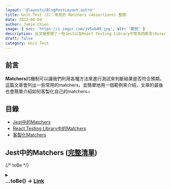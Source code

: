 ```yaml
---
layout: '@layouts/BlogPostLayout.astro'
title: Unit Test (3)：常見的 Matchers (Assertions) 整理
date: 2023-06-04
author: Jamie Chien
image: { src: 'https://i.imgur.com/jVSub4M.jpg', alt: '範例' }
description: 此文章整理了一些Jest以及React Testing Library中常見的斷言(Assertions)或稱作Matchers，利用這些斷言，可以來判斷測試是否符合預期
draft: false
category: Unit Test
---
```



## 前言

**Matchers**的機制可以讓我們利用各種方法來進行測試來判斷結果是否符合預期。這篇文章會列出一些常用的matchers，並簡單地用一個範例來介紹，文章的最後也會簡單介紹如何客製化自己的matchers~

## 目錄

- [Jest中的Matchers](#jest中的matchers-完整清單)
- [React Testing Library中的Matchers](#react-testing-library中的matchers-完整清單)
- [客製化Matchers](#客製化matchers)

## Jest中的Matchers ([完整清單](https://jestjs.io/docs/expect#matchers))

{/* toBe  */}
<details>
  <summary>
    <h3 style="margin: 0">
      ...toBe() -> <a href="https://jestjs.io/docs/expect#tobevalue">Link</a>
    </h3>
  </summary>
  <div style="padding-left: 14px">
    透過 <code>.toBe</code> 來比較<strong style="color:#DAA001">原始型別(Primitive)</strong>的值，使用他甚至比使用  <code>===</code> 還來的適合
    <Callout type="tip">
      只有<strong style="color:#DAA001">Primitive type</strong>才使用 <code>.toBe</code> ，其他type的請使用其他斷言 ( <code>.toEqual</code> ……)(<strong style="color:#DAA001">Primitive type</strong> 包含 Number, String, Boolean, Undefined, Null, Symbol)
    </Callout>
    <Callout type="warning">
      浮點數的比較不要使用 <code>.toBe</code> ，請使用 <code>.toBeCloseTo</code>
      ex: 在Javascript中，<code>0.2 + 0.1</code> 不嚴格(not-strictly)等於 <code>0.3</code>
    </Callout>
    <details>
      <summary style="font-style: italic; font-weight: 600">Example</summary>
      <div style="padding-left: 14px">
        ```javascript
        const box = {
          football: 10,
          basketball: 12
        }

        it('should have 12', () => {
          expect(box.basketball).toBe(12);
        })
        ```
      </div>
    </details>
  </div>
</details>

{/* toHaveBeenCalled  */}
<details>
  <summary>
    <h3 style="margin: 0">
      ...toHaveBeenCalled() -> <a href="https://jestjs.io/docs/expect#tohavebeencalled">Link</a>
    </h3>
  </summary>
  <div style="padding-left: 14px">
    透過 <code>.toHaveBeenCalled</code> 來確認mock function是否有被成功呼叫，他同時也有個別名: <code>.toBeCalled</code>
    <details>
      <summary style="font-style: italic; font-weight: 600">Example</summary>
      <div style="padding-left: 14px">
        ```javascript
        function callFn(callback) {
          callback();
        }

        it('should call mock function', () => {
          const mockFn = jest.fn();
          callFn(mockFn);

          expect(mockFn).toHaveBeenCalled();
        })
        ```
      </div>
    </details>
  </div>
</details>

{/* toHaveBeenCalledTimes  */}
<details>
  <summary>
    <h3 style="margin: 0">
      ...toHaveBeenCalledTimes(<code style="font-size: 16px">number</code>) -> <a href="https://jestjs.io/docs/expect#tohavebeencalledtimesnumber">Link</a>
    </h3>
  </summary>
  <div style="padding-left: 14px">
    透過 <code>.toHaveBeenCalledTimes</code> 來確保mock function有被成功呼叫與傳入的 <code>number</code> 參數一樣的次數，他同時也有個別名: <code>.toBeCalledTimes(number)</code>
    <details>
      <summary style="font-style: italic; font-weight: 600">Example</summary>
      <div style="padding-left: 14px">
        ```javascript
        function callFn(callback) {
          callback();
        }

        it('should call mock function one time', () => {
          const mockFn = jest.fn();
          callFn(mockFn);

          expect(mockFn).toHaveBeenCalledTimes(1);
        })
        ```
      </div>
    </details>
  </div>
</details>

{/* toHaveBeenCalledWith  */}
<details>
  <summary>
    <h3 style="margin: 0">
      ...toHaveBeenCalledWith(<code style="font-size: 16px">arg1, arg2, …</code>) -> <a href="https://jestjs.io/docs/expect#tohavebeencalledwitharg1-arg2-">Link</a>
    </h3>
  </summary>
  <div style="padding-left: 14px">
    透過 <code>.toHaveBeenCalledWith</code> 來確保mock function呼叫時的參數與傳入的參數<code>(arg1, arg2)</code> 一致，他同時也有個別名: <code>.toBeCalledWith</code>
    <details>
      <summary style="font-style: italic; font-weight: 600">Example</summary>
      <div style="padding-left: 14px">
        ```javascript
        function callFn(callback, args) {
          callback(args);
        }

        it('should call mock function with specific params', () => {
          const mockFn = jest.fn((num) => num);
          callFn(mockFn, 123);

          expect(mockFn).toHaveBeenCalledWith(123);
        })
        ```
      </div>
    </details>
  </div>
</details>

{/* toHaveReturned  */}
<details>
  <summary>
    <h3 style="margin: 0">
      ...toHaveReturned() -> <a href="https://jestjs.io/docs/expect#tohavereturned">Link</a>
    </h3>
  </summary>
  <div style="padding-left: 14px">
    透過 <code>.toHaveReturned</code> 來確保mock function成功回傳至少一次(i.e. 沒有throw error)，他同時也有個別名: <code>.toReturn</code>
    <details>
      <summary style="font-style: italic; font-weight: 600">Example</summary>
      <div style="padding-left: 14px">
        ```javascript
        it('should return mock function', () => {
          const mockFn = jest.fn(() => true);
          mockFn();

          expect(mockFn).toHaveReturned();
        })
        ```
      </div>
    </details>
  </div>
</details>

{/* toHaveReturnedTimes  */}
<details>
  <summary>
    <h3 style="margin: 0">
      ...toHaveReturnedTimes(<code style="font-size: 16px">number</code>) -> <a href="https://jestjs.io/docs/expect#tohavereturnedtimesnumber">Link</a>
    </h3>
  </summary>
  <div style="padding-left: 14px">
    透過 <code>.toHaveReturnedTimes</code> 來確保mock function成功回傳數次(i.e. 沒有throw error)，而次數與傳入的參數 <code>number</code> 一致，他同時也有個別名: <code>.toReturnTimes(number)</code>
    <details>
      <summary style="font-style: italic; font-weight: 600">Example</summary>
      <div style="padding-left: 14px">
        ```javascript
        it('should return mock function twice', () => {
          const mockFn = jest.fn(() => true);
          mockFn();
          mockFn();

          expect(mockFn).toHaveReturnedTimes(2);
        })
        ```
      </div>
    </details>
  </div>
</details>

{/* toHaveReturnedWith  */}
<details>
  <summary>
    <h3 style="margin: 0">
      ...toHaveReturnedWith(<code style="font-size: 16px">value</code>) -> <a href="https://jestjs.io/docs/expect#tohavereturnedwithvalue">Link</a>
    </h3>
  </summary>
  <div style="padding-left: 14px">
    透過 <code>.toHaveReturnedWith</code> 來確保mock function回傳的值與傳入的參數 <code>value</code> 一致，他同時也有個別名: <code>.toReturnWith(value)</code>
    <details>
      <summary style="font-style: italic; font-weight: 600">Example</summary>
      <div style="padding-left: 14px">
        ```javascript
        it('should return mock function twice', () => {
          const mockFn = jest.fn(() => 'hello world');
          mockFn();

          expect(mockFn).toHaveReturnedWith('hello world');
        })
        ```
      </div>
    </details>
  </div>
</details>

{/* toHaveLength  */}
<details>
  <summary>
    <h3 style="margin: 0">
      ...toHaveLength(<code style="font-size: 16px">number</code>) -> <a href="https://jestjs.io/docs/expect#tohavelengthnumber">Link</a>
    </h3>
  </summary>
  <div style="padding-left: 14px">
    透過 <code>.toHaveLength</code> 來確保該object擁有 <code>.length</code> 屬性，並且與傳入的參數 <code>number</code> 一致
    <details>
      <summary style="font-style: italic; font-weight: 600">Example</summary>
      <div style="padding-left: 14px">
        ```javascript
        expect([1, 2, 3]).toHaveLength(3);
        expect('abc').toHaveLength(3);
        expect('').not.toHaveLength(5);
        ```
      </div>
    </details>
  </div>
</details>

{/* toHaveProperty  */}
<details>
  <summary>
    <h3 style="margin: 0">
      ...toHaveProperty(<code style="font-size: 16px">keyPath, value?</code>) -> <a href="https://jestjs.io/docs/expect#tohavepropertykeypath-value">Link</a>
    </h3>
  </summary>
  <div style="padding-left: 14px">
    透過 <code>.toHaveProperty</code> 來確保提供的參數 <code>keyPath</code> 是否有存在object中，而第二個參數 <code>value</code> 則是選填，可以用來比對這個keyPath的值是否一致。
    <Callout type="tip">
      第二個參數 <code>value</code> 比對的方式相當於 <code>toEqual</code> 
    </Callout>
    <details>
      <summary style="font-style: italic; font-weight: 600">Example</summary>
      <div style="padding-left: 14px">
        ```javascript
        const box = {
          football: 10,
          basketball: 12,
          toy: [
            'LEGO',
            'doll'
          ]
        }

        it('should have property', () => {
          expect(box).toHaveProperty('football');
          expect(box).toHaveProperty('basketball', 12);
          expect(box).not.toHaveProperty('baseball');

          expect(box).toHaveProperty('toy', ['LEGO', 'doll']);
        })
        ```
      </div>
    </details>
  </div>
</details>

{/* toBeCloseTo  */}
<details>
  <summary>
    <h3 style="margin: 0">
      ...toBeCloseTo(<code style="font-size: 16px">number, numberDigits?</code>) -> <a href="https://jestjs.io/docs/expect#tobeclosetonumber-numdigits">Link</a>
    </h3>
  </summary>
  <div style="padding-left: 14px">
    透過 <code>.toBeCloseTo</code> 來比較大致相等的浮點數數字 (floating point numbers)
    第二個參數 <code>numberDigits</code> 是用來限制要檢查的位數 (小數點後的位數)，預設為 <code>2</code>
    <details>
      <summary style="font-style: italic; font-weight: 600">Example</summary>
      <div style="padding-left: 14px">
        ```javascript
        it('should have 12', () => {
          expect(0.2 + 0.1).toBeCloseTo(0.3, 5);
        })
        ```
      </div>
    </details>
  </div>
</details>

{/* toBeDefined  */}
<details>
  <summary>
    <h3 style="margin: 0">
      ...toBeDefined() -> <a href="https://jestjs.io/docs/expect#tobedefined">Link</a>
    </h3>
  </summary>
  <div style="padding-left: 14px">
    透過 <code>.toBeDefined</code> 來檢查變數，確保他<strong style="color:#DAA001">不是</strong> <code>undefined</code>
    <details>
      <summary style="font-style: italic; font-weight: 600">Example</summary>
      <div style="padding-left: 14px">
        ```javascript
        let definedValue = 'Hi';
        let undefinedValue;

        it('should check variable', () => {
          expect(definedValue).toBeDefined();
          expect(undefinedValue).not.toBeDefined();
        })
        ```
      </div>
    </details>
  </div>
</details>

{/* toBeFalsy  */}
<details>
  <summary>
    <h3 style="margin: 0">
      ...toBeFalsy() -> <a href="https://jestjs.io/docs/expect#tobefalsy">Link</a>
    </h3>
  </summary>
  <div style="padding-left: 14px">
    透過 <code>.toBeFalsy</code> 來確認是否為<code>falsy</code> value
    <Callout type="tip">
      在JavaScript中，總共有六個falsy value，分別是: <code>false</code>、<code>0</code>、<code>""</code>、<code>null</code>、<code>undefined</code>、<code>NaN</code>
    </Callout>
    <details>
      <summary style="font-style: italic; font-weight: 600">Example</summary>
      <div style="padding-left: 14px">
        ```javascript
        it('should be falsy', () => {
          const falsyValue = false;

          expect(falsyValue).toBeFalsy();
        })
        ```
      </div>
    </details>
  </div>
</details>

{/* toBeTruthy  */}
<details>
  <summary>
    <h3 style="margin: 0">
      ...toBeTruthy() -> <a href="https://jestjs.io/docs/expect#tobetruthy">Link</a>
    </h3>
  </summary>
  <div style="padding-left: 14px">
    透過 <code>.toBeTruthy</code> 來確認是否為<code>truthy</code> value，除了下面提到的六個falsy value外，其餘的值都會被視為truthy value
    <Callout type="tip">
      在JavaScript中，總共有六個falsy value，分別是: <code>false</code>、<code>0</code>、<code>""</code>、<code>null</code>、<code>undefined</code>、<code>NaN</code>
    </Callout>
    <details>
      <summary style="font-style: italic; font-weight: 600">Example</summary>
      <div style="padding-left: 14px">
        ```javascript
        it('should be truthy', () => {
          const truthyValue = true;

          expect(truthyValue).toBeTruthy();
        })
        ```
      </div>
    </details>
  </div>
</details>

{/* toBeGreaterThan  */}
<details>
  <summary>
    <h3 style="margin: 0">
      ...toBeGreaterThan(<code style="font-size: 16px">number | bigint</code>) -> <a href="https://jestjs.io/docs/expect#tobegreaterthannumber--bigint">Link</a>
    </h3>
  </summary>
  <div style="padding-left: 14px">
    透過 <code>.toBeGreaterThan</code> 來確認 <code>收到的值</code> <strong style="color:#DAA001">&gt;</strong> <code>期望的值</code> 
    <details>
      <summary style="font-style: italic; font-weight: 600">Example</summary>
      <div style="padding-left: 14px">
        ```javascript
        it('should be greater than 10', () => {
          const receivedValue = 11;

          expect(receivedValue).toBeGreaterThan(10);
        })
        ```
      </div>
    </details>
  </div>
</details>

{/* toBeGreaterThanOrEqual  */}
<details>
  <summary>
    <h3 style="margin: 0">
      ...toBeGreaterThanOrEqual(<code style="font-size: 16px">number | bigint</code>) -> <a href="https://jestjs.io/docs/expect#tobegreaterthanorequalnumber--bigint">Link</a>
    </h3>
  </summary>
  <div style="padding-left: 14px">
    透過 <code>.toBeGreaterThanOrEqual</code> 來確認 <code>收到的值</code> <strong style="color:#DAA001">&gt;=</strong> <code>期望的值</code> 
    <details>
      <summary style="font-style: italic; font-weight: 600">Example</summary>
      <div style="padding-left: 14px">
        ```javascript
        it('should be greater than or equal 10', () => {
          const receivedValue = 10;

          expect(receivedValue).toBeGreaterThanOrEqual(10);
        })
        ```
      </div>
    </details>
  </div>
</details>

{/* toBeLessThan  */}
<details>
  <summary>
    <h3 style="margin: 0">
      ...toBeLessThan(<code style="font-size: 16px">number | bigint</code>) -> <a href="https://jestjs.io/docs/expect#tobelessthannumber--bigint">Link</a>
    </h3>
  </summary>
  <div style="padding-left: 14px">
    透過 <code>.toBeLessThan</code> 來確認 <code>收到的值</code> <strong style="color:#DAA001">&lt;</strong> <code>期望的值</code> 
    <details>
      <summary style="font-style: italic; font-weight: 600">Example</summary>
      <div style="padding-left: 14px">
        ```javascript
        it('should be less than 10', () => {
          const receivedValue = 9;

          expect(receivedValue).toBeLessThan(10);
        })
        ```
      </div>
    </details>
  </div>
</details>

{/* toBeLessThanOrEqual  */}
<details>
  <summary>
    <h3 style="margin: 0">
      ...toBeLessThanOrEqual(<code style="font-size: 16px">number | bigint</code>) -> <a href="https://jestjs.io/docs/expect#tobelessthanorequalnumber--bigint">Link</a>
    </h3>
  </summary>
  <div style="padding-left: 14px">
    透過 <code>.toLessThanOrEqual</code> 來確認 <code>收到的值</code> <strong style="color:#DAA001">&lt;=</strong> <code>期望的值</code> 
    <details>
      <summary style="font-style: italic; font-weight: 600">Example</summary>
      <div style="padding-left: 14px">
        ```javascript
        it('should be less than or equal 10', () => {
          const receivedValue = 10;

          expect(receivedValue).toBeLessThanOrEqual(10);
        })
        ```
      </div>
    </details>
  </div>
</details>

{/* toBeInstanceOf  */}
<details>
  <summary>
    <h3 style="margin: 0">
      ...toBeInstanceOf(<code style="font-size: 16px">Class</code>) -> <a href="https://jestjs.io/docs/expect#tobeinstanceofclass">Link</a>
    </h3>
  </summary>
  <div style="padding-left: 14px">
    透過 <code>.toBeInstanceOf</code> 來確認object是某個class的實例(instance)
    <details>
      <summary style="font-style: italic; font-weight: 600">Example</summary>
      <div style="padding-left: 14px">
        ```javascript
        class A {}

        it('should be instance of class A', () => {
          expect(new A()).toBeInstanceOf(A);
          expect(() => {}).toBeInstanceOf(Function);
        })
        ```
      </div>
    </details>
  </div>
</details>

{/* toBeNull  */}
<details>
  <summary>
    <h3 style="margin: 0">
      ...toBeNull() -> <a href="https://jestjs.io/docs/expect#tobenull">Link</a>
    </h3>
  </summary>
  <div style="padding-left: 14px">
    透過 <code>.toBeNull</code> 來確認是否為<code>null</code>，他與 <code>toBe(null)</code>相同，但使用 <code>.toBeNull</code> 的error messages更好
    <details>
      <summary style="font-style: italic; font-weight: 600">Example</summary>
      <div style="padding-left: 14px">
        ```javascript
        it('should be null', () => {
          const nullValue = null;
          expect(nullValue).toBeNull();
        })
        ```
      </div>
    </details>
  </div>
</details>

{/* toBeUndefined  */}
<details>
  <summary>
    <h3 style="margin: 0">
      ...toBeUndefined() -> <a href="https://jestjs.io/docs/expect#tobeundefined">Link</a>
    </h3>
  </summary>
  <div style="padding-left: 14px">
    透過 <code>.toBeUndefined</code> 來確認是否為 <code>undefined</code>
    <details>
      <summary style="font-style: italic; font-weight: 600">Example</summary>
      <div style="padding-left: 14px">
        ```javascript
        it('should be undefined', () => {
          let undefinedValue;
          expect(undefinedValue).toBeUndefined();
        })
        ```
      </div>
    </details>
  </div>
</details>

{/* toBeNaN  */}
<details>
  <summary>
    <h3 style="margin: 0">
      ...toBeNaN() -> <a href="https://jestjs.io/docs/expect#tobenan">Link</a>
    </h3>
  </summary>
  <div style="padding-left: 14px">
    透過 <code>.toBeNaN</code> 來確認是否為 <code>NaN</code>
    <details>
      <summary style="font-style: italic; font-weight: 600">Example</summary>
      <div style="padding-left: 14px">
        ```javascript
        it('should check NaN', () => {
          expect(NaN).toBeNaN();
          expect(1).not.toBeNaN();
        })
        ```
      </div>
    </details>
  </div>
</details>

{/* toContain  */}
<details>
  <summary>
    <h3 style="margin: 0">
      ...toContain(<code style="font-size: 16px">item</code>) -> <a href="https://jestjs.io/docs/expect#tocontainitem">Link</a>
    </h3>
  </summary>
  <div style="padding-left: 14px">
    透過 <code>.toContain</code> 來確認某個item是否在array裡面，或是確認某個string item是否為string的substring，此外，也可以用在sets, node lists, HTML collections中
    <details>
      <summary style="font-style: italic; font-weight: 600">Example</summary>
      <div style="padding-left: 14px">
        ```javascript
        it('should contain item', () => {
          const item = 'hi'
          expect(['hi', 'hello']).toContain(item);
          expect('hi ~ everyone').toContain(item);
          expect(new Set(['hi'])).toContain(item);
        })
        ```
      </div>
    </details>
  </div>
</details>

{/* toEqual  */}
<details>
  <summary>
    <h3 style="margin: 0">
      ...toEqual(<code style="font-size: 16px">value</code>) -> <a href="https://jestjs.io/docs/expect#toequalvalue">Link</a>
    </h3>
  </summary>
  <div style="padding-left: 14px">
    透過 <code>.toEqual</code> 來確認object是否與期望的一致 (deep equality)
    <Callout type="tip">
      當要比較<strong style="color:#DAA001">Object type</strong>時，必須使用 <code>.toEqual</code> 
    </Callout>
    <details>
      <summary style="font-style: italic; font-weight: 600">Example</summary>
      <div style="padding-left: 14px">
        ```javascript
        it('should be equal', () => {
          const obj1 = { name: 'Jamie', info: { age: 24 } }
          const obj2 = { name: 'Jamie', info: { age: 24 } }
          
          expect(obj1).toEqual(obj2);
        })
        ```
      </div>
    </details>
  </div>
</details>

{/* toMatch  */}
<details>
  <summary>
    <h3 style="margin: 0">
      ...toMatch(<code style="font-size: 16px">regexp | string</code>) -> <a href="https://jestjs.io/docs/expect#tomatchregexp--string">Link</a>
    </h3>
  </summary>
  <div style="padding-left: 14px">
    透過 <code>.toMatch</code> 來確認string符合正則的規則
    <details>
      <summary style="font-style: italic; font-weight: 600">Example</summary>
      <div style="padding-left: 14px">
        ```javascript
        it('should be match', () => {
          const phone = '0912345678'
          const validator = /^(09)[0-9]{8}$/
          
          expect(phone).toMatch(validator);
        })
        ```
      </div>
    </details>
  </div>
</details>

{/* toThrow  */}
<details>
  <summary>
    <h3 style="margin: 0">
      ...toThrow(<code style="font-size: 16px">error?</code>) -> <a href="https://jestjs.io/docs/expect#tothrowerror">Link</a>
    </h3>
  </summary>
  <div style="padding-left: 14px">
    透過 <code>.toThrow</code> 來確認function有沒有throw
    <Callout type="tip">
      要把code用function包起來，不然error不會被抓到，間接導致測試失敗
    </Callout>
    <details>
      <summary style="font-style: italic; font-weight: 600">Example</summary>
      <div style="padding-left: 14px">
        ```javascript
        it('should throw', () => {
          function throwFunc() {
            throw new Error();
          }
          
          expect(() => throwFunc()).toThrow();
        })
        ```
      </div>
    </details>
  </div>
</details>

## React Testing Library中的Matchers ([完整清單](https://github.com/testing-library/jest-dom#custom-matchers))

{/* toBeDisabled  */}
<details>
  <summary>
    <h3 style="margin: 0">
      ...toBeDisabled() -> <a href="https://github.com/testing-library/jest-dom#tobedisabled">Link</a>
    </h3>
  </summary>
  <div style="padding-left: 14px">
    透過 <code>.toBeDisabled</code> 來確認element有沒有被disabled
    <Callout type="tip">
      以下的elements是可以被disabled的: <code>button</code>、<code>input</code>、<code>select</code>、<code>textarea</code>、<code>optgroup</code>、<code>option</code>、<code>fieldset</code> 和客製化的elements
    </Callout>
    <details>
      <summary style="font-style: italic; font-weight: 600">Example</summary>
      <div style="padding-left: 14px">
        ```javascript
        <button data-testid="button" type="submit" disabled>submit</button>
        ```
        ```javascript
        it('should be disabled', () => {
          expect(getByTestId('button').toBeDisabled();
        })
        ```
      </div>
    </details>
  </div>
</details>

{/* toBeEmptyDOMElement  */}
<details>
  <summary>
    <h3 style="margin: 0">
      ...toBeEmptyDOMElement() -> <a href="https://github.com/testing-library/jest-dom#tobeemptydomelement">Link</a>
    </h3>
  </summary>
  <div style="padding-left: 14px">
    透過 <code>.toBeEmptyDOMElement</code> 來確認element有沒有不可視(not visible)的內容
    <Callout type="warning">
      這個函式會忽略註解，但如果包含空格(white-space)的話，會導致測試失敗
    </Callout>
    <details>
      <summary style="font-style: italic; font-weight: 600">Example</summary>
      <div style="padding-left: 14px">
        ```javascript
        <span data-testid="not-empty"><span data-testid="empty"></span></span>
        ```
        ```javascript
        it('should be empty | not empty', () => {
          expect(getByTestId('empty')).toBeEmptyDOMElement()
          expect(getByTestId('not-empty')).not.toBeEmptyDOMElement()
        })
        ```
      </div>
    </details>
  </div>
</details>

{/* toBeInTheDocument  */}
<details>
  <summary>
    <h3 style="margin: 0">
      ...toBeInTheDocument() -> <a href="https://github.com/testing-library/jest-dom#tobeinthedocument">Link</a>
    </h3>
  </summary>
  <div style="padding-left: 14px">
    透過 <code>.toBeInTheDocument</code> 來確認element是否有呈現在document中
    <details>
      <summary style="font-style: italic; font-weight: 600">Example</summary>
      <div style="padding-left: 14px">
        ```javascript
        <span data-testid="html-element"><span>Html Element</span></span>
        ```
        ```javascript
        it('should be (not) in the document', () => {
          expect(getByTestId(document.documentElement, 'html-element')).toBeInTheDocument()
          expect(getByTestId(document.documentElement, 'not-exist')).not.toBeInTheDocument()
        })
        ```
      </div>
    </details>
  </div>
</details>

{/* toBeRequired  */}
<details>
  <summary>
    <h3 style="margin: 0">
      ...toBeRequired() -> <a href="https://github.com/testing-library/jest-dom#toberequired">Link</a>
    </h3>
  </summary>
  <div style="padding-left: 14px">
    透過 <code>.toBeRequired</code> 來確認form element目前是否為 <code>required</code>
    <Callout type="tip">
      element required當他有以下attribute: <code>required</code>、<code>aria-required="true"</code>
    </Callout>
    <details>
      <summary style="font-style: italic; font-weight: 600">Example</summary>
      <div style="padding-left: 14px">
        ```javascript
        <input data-testid="input" required />
        <select data-testid="select"></select>
        ```
        ```javascript
        it('should be (not) required', () => {
          expect(getByTestId('input')).toBeRequired()
          expect(getByTestId('select')).not.toBeRequired()
        })
        ```
      </div>
    </details>
  </div>
</details>

{/* toBeVisible  */}
<details>
  <summary>
    <h3 style="margin: 0">
      ...toBeVisible() -> <a href="https://github.com/testing-library/jest-dom#tobevisible">Link</a>
    </h3>
  </summary>
  <div style="padding-left: 14px">
    透過 <code>.toBeVisible</code> 來確認element目前是否可以被user看到
    <Callout type="tip">
      element 要被看到必須要符合所有以下條件:
      - 呈現在document中
      - css 的屬性 <code>display</code> 沒有設定成 <code>none</code>
      - css 的屬性 <code>visibility</code> 沒有設定成 <code>hidden</code> 或 <code>collapse</code>
      - css 的屬性 <code>opacity</code> 沒有設定成 <code>0</code>
      - 此element的parent也是visible的狀態 (包含所有parent直到DOM tree的頂點)
      - 此element沒有 <code>hidden</code> 的attribute
      - 如果 <code>&lt;details /&gt;</code>，那他要有 <code>open</code> 的attribute
    </Callout>
    <details>
      <summary style="font-style: italic; font-weight: 600">Example</summary>
      <div style="padding-left: 14px">
        ```javascript
        <div data-testid="display-none" style="display: none">Display None Example</div>
        <div data-testid="visibility-el">Hi</div>
        ```
        ```javascript
        it('should be (not) visible', () => {
          expect(getByTestId('display-none')).not.toBeVisible()
          expect(getByTestId('visibility-el')).toBeVisible()
        })
        ```
      </div>
    </details>
  </div>
</details>

{/* toContainElement  */}
<details>
  <summary>
    <h3 style="margin: 0">
      ...toContainElement(<code style="font-size: 16px">element: HTMLElement | SVGElement | null</code>) -> <a href="https://github.com/testing-library/jest-dom#tocontainelement">Link</a>
    </h3>
  </summary>
  <div style="padding-left: 14px">
    透過 <code>.toContainElement</code> 來確認element是否有包含其他element作為子孫
    <details>
      <summary style="font-style: italic; font-weight: 600">Example</summary>
      <div style="padding-left: 14px">
        ```javascript
        <span data-testid="ancestor"><span data-testid="descendant"></span></span>
        ```
        ```javascript
        it('should contain element', () => {
          expect(getByTestId('ancestor')).toContainElement(getByTestId('descendant'))
        })
        ```
      </div>
    </details>
  </div>
</details>

{/* toContainHTML  */}
<details>
  <summary>
    <h3 style="margin: 0">
      ...toContainHTML(<code style="font-size: 16px">htmlText: string</code>) -> <a href="https://github.com/testing-library/jest-dom#tocontainhtml">Link</a>
    </h3>
  </summary>
  <div style="padding-left: 14px">
    透過 <code>.toContainHTML</code> 來確認element是否有包含其他html element作為子孫，且此html element使用string來做表示
    <details>
      <summary style="font-style: italic; font-weight: 600">Example</summary>
      <div style="padding-left: 14px">
        ```javascript
        <span data-testid="parent"><span data-testid="child"></span></span>
        ```
        ```javascript
        it('should contain element', () => {
          expect(getByTestId('parent')).toContainHTML('<span data-testid="child"></span>')
        })
        ```
      </div>
    </details>
  </div>
</details>

{/* toHaveAttribute  */}
<details>
  <summary>
    <h3 style="margin: 0">
      ...toHaveAttribute(<code style="font-size: 16px">attr: string, value?: any</code>) -> <a href="https://github.com/testing-library/jest-dom#tohaveattribute">Link</a>
    </h3>
  </summary>
  <div style="padding-left: 14px">
    透過 <code>.toHaveAttribute</code> 來確認element是否有該attribute，也可以加上value來確認這個attribute是否有該value
    <details>
      <summary style="font-style: italic; font-weight: 600">Example</summary>
      <div style="padding-left: 14px">
        ```javascript
        <button data-testid="ok-button" type="submit" disabled>ok</button>
        ```
        ```javascript
        it('should have attribute', () => {
          const button = getByTestId('ok-button')

          expect(button).toHaveAttribute('disabled')
          expect(button).toHaveAttribute('type', 'submit')
        })
        ```
      </div>
    </details>
  </div>
</details>

{/* toHaveClass */}
<details>
  <summary>
    <h3 style="margin: 0">
      ...toHaveClass(<code style="font-size: 16px">…classNames: string[], options?: \{exact: boolean\}</code>) -> <a href="https://github.com/testing-library/jest-dom#tohaveclass">Link</a>
    </h3>
  </summary>
  <div style="padding-left: 14px">
    透過 <code>.toHaveClass</code> 來確認element是否有該class，必須至少給一個class，否則此element會被視為沒有任何classes
    <details>
      <summary style="font-style: italic; font-weight: 600">Example</summary>
      <div style="padding-left: 14px">
        ```javascript
        <button data-testid="delete-button" class="btn extra btn-danger">
          Delete item
        </button>
        <button data-testid="no-classes">No Classes</button>
        ```
        ```javascript
        it('should (not) have class', () => {
          const deleteButton = getByTestId('delete-button')
          const noClasses = getByTestId('no-classes')

          expect(deleteButton).toHaveClass('extra')
          expect(deleteButton).toHaveClass('btn-danger btn')
          expect(noClasses).not.toHaveClass()
        })
        ```
      </div>
    </details>
  </div>
</details>

{/* toHaveFocus */}
<details>
  <summary>
    <h3 style="margin: 0">
      ...toHaveFocus() -> <a href="https://github.com/testing-library/jest-dom#tohavefocus">Link</a>
    </h3>
  </summary>
  <div style="padding-left: 14px">
    透過 <code>.toHaveFocus</code> 來確認element是否有被focus
    <details>
      <summary style="font-style: italic; font-weight: 600">Example</summary>
      <div style="padding-left: 14px">
        ```javascript
        <div><input type="text" data-testid="element-to-focus" /></div>
        ```
        ```javascript
        it('should (not) have focus', () => {
          const input = getByTestId('element-to-focus')

          input.focus()
          expect(input).toHaveFocus()

          input.blur()
          expect(input).not.toHaveFocus()
        })
        ```
      </div>
    </details>
  </div>
</details>

{/* toHaveStyle */}
<details>
  <summary>
    <h3 style="margin: 0">
      ...toHaveStyle(<code style="font-size: 16px">css: string | object</code>) -> <a href="https://github.com/testing-library/jest-dom#tohavestyle">Link</a>
    </h3>
  </summary>
  <div style="padding-left: 14px">
    透過 <code>.toHaveStyle</code> 來確認element是否有specific css屬性和value
    <details>
      <summary style="font-style: italic; font-weight: 600">Example</summary>
      <div style="padding-left: 14px">
        ```javascript
        <button
          data-testid="delete-button"
          style="display: none"
        >
          Delete item
        </button>
        ```
        ```javascript
        it('should have style', () => {
          const button = getByTestId('delete-button')

          expect(button).toHaveStyle('display: none')
          expect(button).toHaveStyle({display: 'none'})
        })
        ```
      </div>
    </details>
  </div>
</details>

{/* toHaveTextContent */}
<details>
  <summary>
    <h3 style="margin: 0">
      ...toHaveTextContent(<code style="font-size: 16px">text: string | RegExp, options?: \{ normalizeWhitespace: boolean\}</code>) -> <a href="https://github.com/testing-library/jest-dom#tohavetextcontent">Link</a>
    </h3>
  </summary>
  <div style="padding-left: 14px">
    透過 <code>.toHaveTextContent</code> 來確認element是否有具體的文字內容
    <Callout type="tip">
      若要忽略大小寫問題，可以使用 <code>RegExp</code> 並使用 <code>/i</code>
    </Callout>
    <details>
      <summary style="font-style: italic; font-weight: 600">Example</summary>
      <div style="padding-left: 14px">
        ```javascript
        <span data-testid="text-content">Text Content</span>
        ```
        ```javascript
        it('should have style', () => {
          const el = getByTestId('text-content')

          expect(el).toHaveTextContent('Content')
          expect(el).toHaveTextContent(/^Text Content$/)  // to match whole content
        })
        ```
      </div>
    </details>
  </div>
</details>

{/* toHaveValue */}
<details>
  <summary>
    <h3 style="margin: 0">
      ...toHaveValue(<code style="font-size: 16px">value: string | string[] | number</code>) -> <a href="https://github.com/testing-library/jest-dom#tohavevalue">Link</a>
    </h3>
  </summary>
  <div style="padding-left: 14px">
    透過 <code>.toHaveTextValue</code> 來確認form element是否有具體的值
    <Callout type="tip">
      可以用來確認以下form element的value: <code>&lt;input&gt;</code>、<code>&lt;select&gt;</code>、<code>&lt;textarea&gt;</code>
      (但不包括 <code>&lt;input type="checkbox"&gt;</code> 和 <code>&lt;input type="radio"&gt;</code> ）
    </Callout>
    <Callout type="tip">
      若要確認其他form element的值，可以使用 <code>toHaveFormValues</code> 這個斷言
    </Callout>
    <details>
      <summary style="font-style: italic; font-weight: 600">Example</summary>
      <div style="padding-left: 14px">
        ```javascript
        <input type="text" value="text" data-testid="input-text" />
        <input type="number" value="5" data-testid="input-number" />
        <input type="text" data-testid="input-empty" />
        <select multiple data-testid="select-number">
          <option value="first">First Value</option>
          <option value="second" selected>Second Value</option>
          <option value="third" selected>Third Value</option>
        </select>
        ```
        ```javascript
        it('should have value', () => {
          const textInput = getByTestId('input-text')
          const numberInput = getByTestId('input-number')
          const emptyInput = getByTestId('input-empty')
          const selectInput = getByTestId('select-number')
          
          expect(textInput).toHaveValue('text')
          expect(numberInput).toHaveValue(5)
          expect(emptyInput).not.toHaveValue()
          expect(selectInput).toHaveValue(['second', 'third'])
        })
        ```
      </div>
    </details>
  </div>
</details>

{/* toHaveDisplayValue */}
<details>
  <summary>
    <h3 style="margin: 0">
      ...toHaveDisplayValue(<code style="font-size: 16px">value: string | RegExp | (string | RegExp)[]</code>) -> <a href="https://github.com/testing-library/jest-dom#tohavedisplayvalue">Link</a>
    </h3>
  </summary>
  <div style="padding-left: 14px">
    透過 <code>.toHaveTextValue</code> 來確認form element是否有具體的值
    <Callout type="tip">
      可以用來確認以下form element的value: <code>&lt;input&gt;</code>、<code>&lt;select&gt;</code>、<code>&lt;textarea&gt;</code>
      (但不包括 <code>&lt;input type="checkbox"&gt;</code> 和 <code>&lt;input type="radio"&gt;</code> ）
    </Callout>
    <details>
      <summary style="font-style: italic; font-weight: 600">Example</summary>
      <div style="padding-left: 14px">
        ```javascript
        <label for="input-example">First name</label>
        <input type="text" id="input-example" value="Luca" />

        <label for="textarea-example">Description</label>
        <textarea id="textarea-example">An example description here.</textarea>
        ```
        ```javascript
        it('should have display value', () => {
          const input = getByLabelText('First name')
          const textarea = getByLabelText('Description')

          expect(input).toHaveDisplayValue('Luca')
          expect(input).toHaveDisplayValue(/Luc/)
          expect(textarea).toHaveDisplayValue('An example description here.')
          expect(textarea).toHaveDisplayValue(/example/)
        })
        ```
      </div>
    </details>
  </div>
</details>

{/* toBeChecked */}
<details>
  <summary>
    <h3 style="margin: 0">
      ...toBeChecked() -> <a href="https://github.com/testing-library/jest-dom#tobechecked">Link</a>
    </h3>
  </summary>
  <div style="padding-left: 14px">
    透過 <code>.toHaveChecked</code> 來確認element是否為 <code>checked</code>
    <Callout type="tip">
      可以用來確認以下element: 
        - <code>input</code> 的型態為 <code>checkbox</code> 或 <code>radio</code>
        - <code>role</code> 為 <code>checkbox</code>、<code>radio</code> 或 <code>switch</code>
        - <code>aria-checked</code> 的屬性(attribute)為 <code>true</code> 或 <code>false</code>
    </Callout>
    <details>
      <summary style="font-style: italic; font-weight: 600">Example</summary>
      <div style="padding-left: 14px">
        ```javascript
        <input type="checkbox" checked data-testid="input-checkbox-checked" />
        <input type="checkbox" data-testid="input-checkbox-unchecked" />
        <div role="checkbox" aria-checked="true" data-testid="aria-checkbox-checked" />
        <div
          role="checkbox"
          aria-checked="false"
          data-testid="aria-checkbox-unchecked"
        />
        <input type="radio" checked value="foo" data-testid="input-radio-checked" />
        <input type="radio" value="foo" data-testid="input-radio-unchecked" />
        <div role="radio" aria-checked="true" data-testid="aria-radio-checked" />
        <div role="radio" aria-checked="false" data-testid="aria-radio-unchecked" />
        <div role="switch" aria-checked="true" data-testid="aria-switch-checked" />
        <div role="switch" aria-checked="false" data-testid="aria-switch-unchecked" />
        ```
        ```javascript
        it('should have checked or unchecked', () => {
          const inputCheckboxChecked = getByTestId('input-checkbox-checked')
          const inputCheckboxUnchecked = getByTestId('input-checkbox-unchecked')
          const ariaCheckboxChecked = getByTestId('aria-checkbox-checked')
          const ariaCheckboxUnchecked = getByTestId('aria-checkbox-unchecked')
          expect(inputCheckboxChecked).toBeChecked()
          expect(inputCheckboxUnchecked).not.toBeChecked()
          expect(ariaCheckboxChecked).toBeChecked()
          expect(ariaCheckboxUnchecked).not.toBeChecked()
          
          const inputRadioChecked = getByTestId('input-radio-checked')
          const inputRadioUnchecked = getByTestId('input-radio-unchecked')
          const ariaRadioChecked = getByTestId('aria-radio-checked')
          const ariaRadioUnchecked = getByTestId('aria-radio-unchecked')
          expect(inputRadioChecked).toBeChecked()
          expect(inputRadioUnchecked).not.toBeChecked()
          expect(ariaRadioChecked).toBeChecked()
          expect(ariaRadioUnchecked).not.toBeChecked()
          
          const ariaSwitchChecked = getByTestId('aria-switch-checked')
          const ariaSwitchUnchecked = getByTestId('aria-switch-unchecked')
          expect(ariaSwitchChecked).toBeChecked()
          expect(ariaSwitchUnchecked).not.toBeChecked()
        })
        ```
      </div>
    </details>
  </div>
</details>

## 客製化Matchers
透過 <code>expect.extend</code> ，我們可以自己實作matchers來用在unit test上，詳細使用方式可以參考[官方docs](https://jestjs.io/docs/expect#expectextendmatchers)，以下用一個例子來簡述:

> Example

這個範例中，我們透過創建一個 <code>toContainRole</code> 來自己創建一個客製化的matcher，避免因為重複寫同樣的程式碼而變成碼農

<span style="font-style: italic">DataForm.js</span>
```jsx
  function ButtonComponent() {
    return (
      <div>
        <button>Submit</button>
        <button>Cancel</button>
      </div>
    )
  }
```

<span style="font-style: italic">DataForm.test.js</span>
```javascript
  function toContainRole(container, role, quantity = 1) {
    const elements = within(container).queryAllByRole(role);

    if (elements.length === quantity) {
      return {
        pass: true
      }
    }

    return {
      pass: false,
      message: () => `Expected to find ${quantity} ${role} elements.`
    }
  }

  // 透過 expect.extend 來使用custom matchers
  expect.extend({ toContainRole })

  it('should display two buttons', () => {
    render(<DataForm />);

    const form = screen.getByRole('form');

    expect(form).toContainRole('button', 2);
  })
```